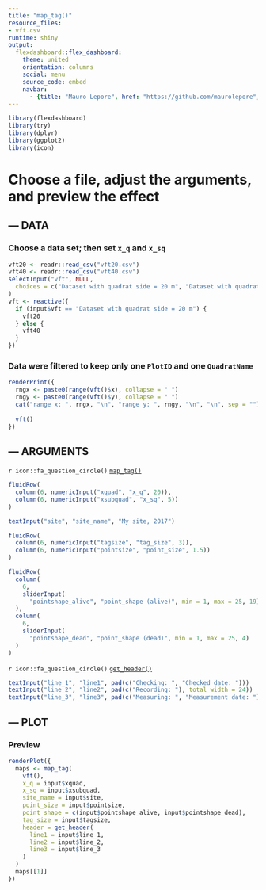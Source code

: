 ```yaml
---
title: "map_tag()"
resource_files:
- vft.csv
runtime: shiny
output:
  flexdashboard::flex_dashboard:
    theme: united
    orientation: columns
    social: menu
    source_code: embed
    navbar:
      - {title: "Mauro Lepore", href: "https://github.com/maurolepore", align: right, icon: fa-user}
---
```


```r
library(flexdashboard)
library(try)
library(dplyr)
library(ggplot2)
library(icon)
```

Choose a file, adjust the arguments, and preview the effect
=======================================================================

--- DATA {data-width=350}
-----------------------------------------------------------------------

### Choose a data set; then set `x_q` and `x_sq` {data-height=10}

```r
vft20 <- readr::read_csv("vft20.csv")
vft40 <- readr::read_csv("vft40.csv")
selectInput("vft", NULL, 
  choices = c("Dataset with quadrat side = 20 m", "Dataset with quadrat side = 40 m")
)
vft <- reactive({
  if (input$vft == "Dataset with quadrat side = 20 m") {
    vft20
  } else {
    vft40
  }
})
```

### Data were filtered to keep only one `PlotID` and one `QuadratName` {data-height=90}

```r
renderPrint({
  rngx <- paste0(range(vft()$x), collapse = " ")
  rngy <- paste0(range(vft()$y), collapse = " ")
  cat("range x: ", rngx, "\n", "range y: ", rngy, "\n", "\n", sep = "")
  
  vft()
})
```

--- ARGUMENTS {data-width=250}
-----------------------------------------------------------------------

`r icon::fa_question_circle()` [`map_tag()`](https://forestgeo.github.io/try/reference/map_tag.html)

```r
fluidRow(
  column(6, numericInput("xquad", "x_q", 20)),
  column(6, numericInput("xsubquad", "x_sq", 5))
)

textInput("site", "site_name", "My site, 2017")

fluidRow(
  column(6, numericInput("tagsize", "tag_size", 3)),
  column(6, numericInput("pointsize", "point_size", 1.5))
)

fluidRow(
  column(
    6, 
    sliderInput(
      "pointshape_alive", "point_shape (alive)", min = 1, max = 25, 19)
  ),
  column(
    6, 
    sliderInput(
      "pointshape_dead", "point_shape (dead)", min = 1, max = 25, 4)
  )
)
```

`r icon::fa_question_circle()` [`get_header()`](https://forestgeo.github.io/try/reference/get_header.html)

```r
textInput("line_1", "line1", pad(c("Checking: ", "Checked date: ")))
textInput("line_2", "line2", pad(c("Recording: "), total_width = 24))
textInput("line_3", "line3", pad(c("Measuring: ", "Measurement date: ")))
```

--- PLOT {data-width=350}
-----------------------------------------------------------------------

### Preview

```r
renderPlot({
  maps <- map_tag(
    vft(), 
    x_q = input$xquad,
    x_sq = input$xsubquad,
    site_name = input$site,
    point_size = input$pointsize,
    point_shape = c(input$pointshape_alive, input$pointshape_dead),
    tag_size = input$tagsize,
    header = get_header(
      line1 = input$line_1,
      line2 = input$line_2,
      line3 = input$line_3
    )
  )
  maps[[1]]
})
```


